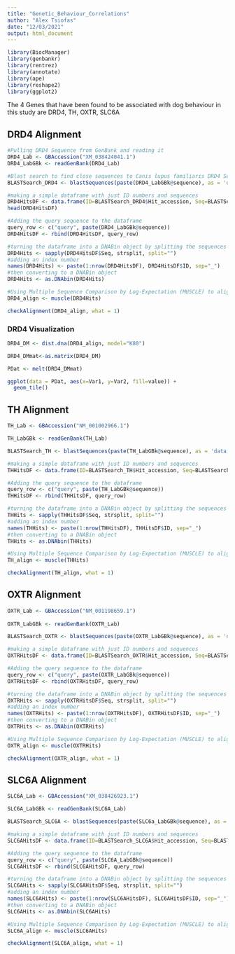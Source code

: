 ```yaml
---
title: "Genetic_Behaviour_Correlations"
author: "Alex Tsiofas"
date: "12/03/2021"
output: html_document
---
```


```r
library(BiocManager)
library(genbankr)
library(rentrez)
library(annotate)
library(ape)
library(reshape2)
library(ggplot2)
```

The 4 Genes that have been found to be associated with dog behaviour in this study are
DRD4, TH, OXTR, SLC6A


## DRD4 Alignment
```r
#Pulling DRD4 Sequence from GenBank and reading it
DRD4_Lab <- GBAccession("XM_038424041.1")
DRD4_LabGBk <- readGenBank(DRD4_Lab)

#Blast search to find close sequences to Canis lupus familiaris DRD4 Sequence
BLASTSearch_DRD4 <- blastSequences(paste(DRD4_LabGBk@sequence), as = 'data.frame', hitListSize = 20, timeout = 600)

#making a simple dataframe with just ID numbers and sequences
DRD4HitsDF <- data.frame(ID=BLASTSearch_DRD4$Hit_accession, Seq=BLASTSearch_DRD4$Hsp_hseq, stringsAsFactors = FALSE)
head(DRD4HitsDF)

#Adding the query sequence to the dataframe
query_row <- c("query", paste(DRD4_LabGBk@sequence))
DRD4HitsDF <- rbind(DRD4HitsDF, query_row)

#turning the dataframe into a DNABin object by splitting the sequences so each nucleotide is its own string
DRD4Hits <- sapply(DRD4HitsDF$Seq, strsplit, split="")
#adding an index number
names(DRD4Hits) <- paste(1:nrow(DRD4HitsDF), DRD4HitsDF$ID, sep="_")
#then converting to a DNABin object
DRD4Hits <- as.DNAbin(DRD4Hits)

#Using Multiple Sequence Comparison by Log-Expectation (MUSCLE) to align the Canis lupus DRD4 sequence with the top blast searches
DRD4_align <- muscle(DRD4Hits)

checkAlignment(DRD4_align, what = 1)
```
### DRD4 Visualization
```r
DRD4_DM <- dist.dna(DRD4_align, model="K80")

DRD4_DMmat<-as.matrix(DRD4_DM)

PDat <- melt(DRD4_DMmat)

ggplot(data = PDat, aes(x=Var1, y=Var2, fill=value)) + 
  geom_tile()
```

## TH Alignment
```r
TH_Lab <- GBAccession("NM_001002966.1")

TH_LabGBk <- readGenBank(TH_Lab)

BLASTSearch_TH <- blastSequences(paste(TH_LabGBk@sequence), as = 'data.frame', hitListSize = 20, timeout = 600)

#making a simple dataframe with just ID numbers and sequences
THHitsDF <- data.frame(ID=BLASTSearch_TH$Hit_accession, Seq=BLASTSearch_TH$Hsp_hseq, stringsAsFactors = FALSE)

#Adding the query sequence to the dataframe
query_row <- c("query", paste(TH_LabGBk@sequence))
THHitsDF <- rbind(THHitsDF, query_row)

#turning the dataframe into a DNABin object by splitting the sequences so each nucleotide is its own string
THHits <- sapply(THHitsDF$Seq, strsplit, split="")
#adding an index number
names(THHits) <- paste(1:nrow(THHitsDF), THHitsDF$ID, sep="_")
#then converting to a DNABin object
THHits <- as.DNAbin(THHits)

#Using Multiple Sequence Comparison by Log-Expectation (MUSCLE) to align the Canis lupus DRD4 sequence with the top blast searches
TH_align <- muscle(THHits)

checkAlignment(TH_align, what = 1)
```

## OXTR Alignment
```r
OXTR_Lab <- GBAccession("NM_001198659.1")
  
OXTR_LabGBk <- readGenBank(OXTR_Lab)

BLASTSearch_OXTR <- blastSequences(paste(OXTR_LabGBk@sequence), as = 'data.frame', hitListSize = 20, timeout = 600)

#making a simple dataframe with just ID numbers and sequences
OXTRHitsDF <- data.frame(ID=BLASTSearch_OXTR$Hit_accession, Seq=BLASTSearch_OXTR$Hsp_hseq, stringsAsFactors = FALSE)

#Adding the query sequence to the dataframe
query_row <- c("query", paste(OXTR_LabGBk@sequence))
OXTRHitsDF <- rbind(OXTRHitsDF, query_row)

#turning the dataframe into a DNABin object by splitting the sequences so each nucleotide is its own string
OXTRHits <- sapply(OXTRHitsDF$Seq, strsplit, split="")
#adding an index number
names(OXTRHits) <- paste(1:nrow(OXTRHitsDF), OXTRHitsDF$ID, sep="_")
#then converting to a DNABin object
OXTRHits <- as.DNAbin(OXTRHits)

#Using Multiple Sequence Comparison by Log-Expectation (MUSCLE) to align the Canis lupus DRD4 sequence with the top blast searches
OXTR_align <- muscle(OXTRHits)

checkAlignment(OXTR_align, what = 1)
```

## SLC6A Alignment
```r
SLC6A_Lab <- GBAccession("XM_038426923.1")

SLC6A_LabGBk <- readGenBank(SLC6A_Lab)

BLASTSearch_SLC6A <- blastSequences(paste(SLC6a_LabGBk@sequence), as = 'data.frame', hitListSize = 20, timeout = 600)

#making a simple dataframe with just ID numbers and sequences
SLC6AHitsDF <- data.frame(ID=BLASTSearch_SLC6A$Hit_accession, Seq=BLASTSearch_SLC6A$Hsp_hseq, stringsAsFactors = FALSE)

#Adding the query sequence to the dataframe
query_row <- c("query", paste(SLC6A_LabGBk@sequence))
SLC6AHitsDF <- rbind(SLC6AHitsDF, query_row)

#turning the dataframe into a DNABin object by splitting the sequences so each nucleotide is its own string
SLC6AHits <- sapply(SLC6AHitsDF$Seq, strsplit, split="")
#adding an index number
names(SLC6AHits) <- paste(1:nrow(SLC6AHitsDF), SLC6AHitsDF$ID, sep="_")
#then converting to a DNABin object
SLC6AHits <- as.DNAbin(SLC6AHits)

#Using Multiple Sequence Comparison by Log-Expectation (MUSCLE) to align the Canis lupus DRD4 sequence with the top blast searches
SLC6A_align <- muscle(SLC6AHits)

checkAlignment(SLC6A_align, what = 1)
```






